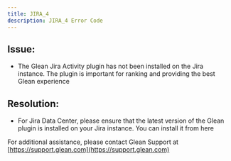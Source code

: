 ```yaml
---
title: JIRA_4
description: JIRA_4 Error Code
---
```


## Issue:

- The Glean Jira Activity plugin has not been installed on the Jira instance. The plugin is important for ranking and providing the best Glean experience

## Resolution:

- For Jira Data Center, please ensure that the latest version of the Glean plugin is installed on your Jira instance. You can install it from here

For additional assistance, please contact Glean Support at [https://support.glean.com](https://support.glean.com)
